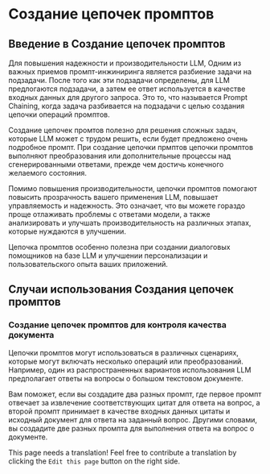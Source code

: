 # Создание цепочек промптов

## Введение в Создание цепочек промптов

Для повышения надежности и производительности LLM, Одним из важных приемов промпт-инжиниринга является разбиение задачи на подзадачи. После того как эти подзадачи определены, для LLM предлогаются подзадачи, а затем ее ответ используется в качестве входных данных для другого запроса. Это то, что называется Prompt Chaining, когда задача разбивается на подзадачи с целью создания цепочки операций промптов.

Создание цепочек промтов полезно для решения сложных задач, которые LLM может с трудом решить, если будет предложено очень подробное промпт. При создание цепочки прмптов цепочки промптов выполняют преобразования или дополнительные процессы над сгенерированными ответами, прежде чем достичь конечного желаемого состояния.

Помимо повышения производительности, цепочки промптов помогают повысить прозрачность вашего применения LLM, повышает управляемость и надежность. Это означает, что вы можете гораздо проще отлаживать проблемы с ответами модели, а также анализировать и улучшать производительность на различных этапах, которые нуждаются в улучшении.

Цепочка промптов особенно полезна при создании диалоговых помощников на базе LLM и улучшении персонализации и пользовательского опыта ваших приложений.

## Случаи использования Создания цепочек промптов

### Создание цепочек промптов для контроля качества документа

Цепочки промптов могут использоваться в различных сценариях, которые могут включать несколько операций или преобразований. Например, один из распространенных вариантов использования LLM предполагает ответы на вопросы о большом текстовом документе.

Вам поможет, если вы создадите два разных промпт, где первое промпт отвечает за извлечение соответствующих цитат для ответа на вопрос, а второй промпт принимает в качестве входных данных цитаты и исходный документ для ответа на заданный вопрос. Другими словами, вы создадите две разных промпта для выполнения ответа на вопрос о документе.



This page needs a translation! Feel free to contribute a translation by clicking the `Edit this page` button on the right side.
